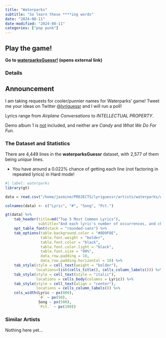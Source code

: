 ```yaml
---
title: "Waterparks"
subtitle: "So learn these ****ing words"
date: "2024-08-11"
date-modified: "2024-08-11"
categories: ["pop punk"]
---
```


::: {.callout-tip appearance="simple"}
## Play the game!
::: lead
**Go to <a href="https://waterparks.lyriguessr.xyz/" target="_blank">waterparksGuessr!</a> (opens external link)**
:::
:::

### Details

::: {.callout-note appearance="simple"}
## Announcement
I am taking requests for cooler/punnier names for Waterparks' game! Tweet me your ideas on Twitter [@lyriguessr](https://x.com/lyriguessr) and I will run a poll!
:::

Lyrics range from *Airplane Conversations* to *INTELLECTUAL PROPERTY*.

Demo album 1 is <u>not</u> included, and neither are *Candy* and *What We Do For Fun.*

### The Dataset and Statistics

There are 4,449 lines in the **waterparksGuessr** dataset, with 2,577 of them being *unique* lines. 

* You have around a 0.022% chance of getting each line (not factoring in repeated lyrics) in Hard mode! 
```r
#| label: waterparks
library(gt)

data = read.csv("/home/jasmine/PROJECTS/lyriguessr/artists/waterparks/waterparks_counts.csv")

colnames(data) <- c("Lyric", "#", "Song", "Pct.")

gt(data) %>% 
    tab_header(title=md("Top 5 Most Common Lyrics"), 
               subtitle="And each lyric's number of occurrences, and chance of showing up in Hard mode") %>%
    opt_table_font(stack = "rounded-sans") %>%
    tab_options(table.background.color = "#8D9F8E",
                table.font.weight = "bolder",
                table.font.color = "black",
                table.font.color.light = "black",
                table.font.size = "90%",
                data_row.padding = 10,
                data_row.padding.horizontal = 10) %>%
    tab_style(style = cell_text(weight = "bolder"),
              locations=list(cells_title(), cells_column_labels())) %>%
    tab_style(style = cell_text(style = "italic"),
              locations = cells_body(columns = Lyric)) %>%
    tab_style(style = cell_text(align = "center"),
              locations = cells_column_labels()) %>%
    cols_width(Lyric ~ px(800),
               `#` ~ px(50),
               Song ~ px(500),
               `Pct.` ~ px(100))
```

### Similar Artists

Nothing here yet...

